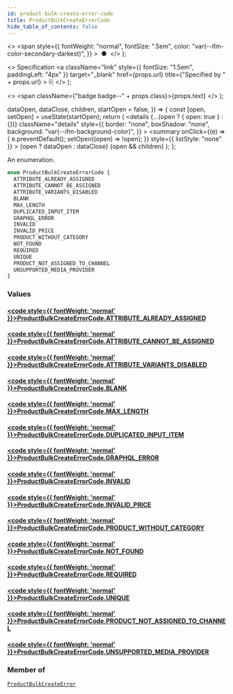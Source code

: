 ```yaml
---
id: product-bulk-create-error-code
title: ProductBulkCreateErrorCode
hide_table_of_contents: false
---
```


  <>
    <span
      style={{
        fontWeight: "normal",
        fontSize: ".5em",
        color: "var(--ifm-color-secondary-darkest)",
      }}
    >
      &nbsp;●&nbsp;
    </span>
  </>
);

  <>
    Specification
    <a
      className="link"
      style={{ fontSize: "1.5em", paddingLeft: "4px" }}
      target="\_blank"
      href={props.url}
      title={"Specified by " + props.url}
    >
      ⎘
    </a>
  </>
);

  <>
    <span className={"badge badge--" + props.class}>{props.text}</span>
  </>
);


  dataOpen,
  dataClose,
  children,
  startOpen = false,
}) => {
  const [open, setOpen] = useState(startOpen);
  return (
    <details
      {...(open ? { open: true } : {})}
      className="details"
      style={{
        border: "none",
        boxShadow: "none",
        background: "var(--ifm-background-color)",
      }}
    >
      <summary
        onClick={(e) => {
          e.preventDefault();
          setOpen((open) => !open);
        }}
        style={{ listStyle: "none" }}
      >
        {open ? dataOpen : dataClose}
      </summary>
      {open && children}
    </details>
  );
};

An enumeration.

```graphql
enum ProductBulkCreateErrorCode {
  ATTRIBUTE_ALREADY_ASSIGNED
  ATTRIBUTE_CANNOT_BE_ASSIGNED
  ATTRIBUTE_VARIANTS_DISABLED
  BLANK
  MAX_LENGTH
  DUPLICATED_INPUT_ITEM
  GRAPHQL_ERROR
  INVALID
  INVALID_PRICE
  PRODUCT_WITHOUT_CATEGORY
  NOT_FOUND
  REQUIRED
  UNIQUE
  PRODUCT_NOT_ASSIGNED_TO_CHANNEL
  UNSUPPORTED_MEDIA_PROVIDER
}
```

### Values

#### [<code style={{ fontWeight: 'normal' }}>ProductBulkCreateErrorCode.<b>ATTRIBUTE_ALREADY_ASSIGNED</b></code>](#)

>

#### [<code style={{ fontWeight: 'normal' }}>ProductBulkCreateErrorCode.<b>ATTRIBUTE_CANNOT_BE_ASSIGNED</b></code>](#)

>

#### [<code style={{ fontWeight: 'normal' }}>ProductBulkCreateErrorCode.<b>ATTRIBUTE_VARIANTS_DISABLED</b></code>](#)

>

#### [<code style={{ fontWeight: 'normal' }}>ProductBulkCreateErrorCode.<b>BLANK</b></code>](#)

>

#### [<code style={{ fontWeight: 'normal' }}>ProductBulkCreateErrorCode.<b>MAX_LENGTH</b></code>](#)

>

#### [<code style={{ fontWeight: 'normal' }}>ProductBulkCreateErrorCode.<b>DUPLICATED_INPUT_ITEM</b></code>](#)

>

#### [<code style={{ fontWeight: 'normal' }}>ProductBulkCreateErrorCode.<b>GRAPHQL_ERROR</b></code>](#)

>

#### [<code style={{ fontWeight: 'normal' }}>ProductBulkCreateErrorCode.<b>INVALID</b></code>](#)

>

#### [<code style={{ fontWeight: 'normal' }}>ProductBulkCreateErrorCode.<b>INVALID_PRICE</b></code>](#)

>

#### [<code style={{ fontWeight: 'normal' }}>ProductBulkCreateErrorCode.<b>PRODUCT_WITHOUT_CATEGORY</b></code>](#)

>

#### [<code style={{ fontWeight: 'normal' }}>ProductBulkCreateErrorCode.<b>NOT_FOUND</b></code>](#)

>

#### [<code style={{ fontWeight: 'normal' }}>ProductBulkCreateErrorCode.<b>REQUIRED</b></code>](#)

>

#### [<code style={{ fontWeight: 'normal' }}>ProductBulkCreateErrorCode.<b>UNIQUE</b></code>](#)

>

#### [<code style={{ fontWeight: 'normal' }}>ProductBulkCreateErrorCode.<b>PRODUCT_NOT_ASSIGNED_TO_CHANNEL</b></code>](#)

>

#### [<code style={{ fontWeight: 'normal' }}>ProductBulkCreateErrorCode.<b>UNSUPPORTED_MEDIA_PROVIDER</b></code>](#)

>

### Member of

[`ProductBulkCreateError`](../../../api-reference/products/objects/product-bulk-create-error) <Badge class="secondary" text="object"/>
